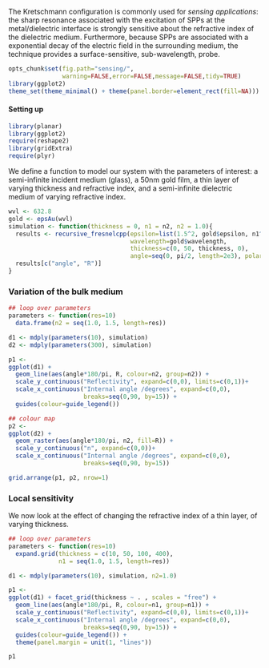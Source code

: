 The Kretschmann configuration is commonly used for _sensing applications_: the sharp resonance associated with the excitation of SPPs at the metal/dielectric interface is strongly sensitive about the refractive index of the dielectric medium. 
Furthermore, because SPPs are associated with a exponential decay of the electric field in the surrounding medium, the technique provides a surface-sensitive, sub-wavelength, probe.

```r
opts_chunk$set(fig.path="sensing/",
               warning=FALSE,error=FALSE,message=FALSE,tidy=TRUE)
library(ggplot2)
theme_set(theme_minimal() + theme(panel.border=element_rect(fill=NA)))
```

#### Setting up

```r
library(planar)
library(ggplot2)
require(reshape2)
library(gridExtra)
require(plyr)

```

We define a function to model our system with the parameters of interest: a semi-infinite incident medium (glass), a 50nm gold film, a thin layer of varying thickness and refractive index, and a semi-infinite dielectric medium of varying refractive index.

```r
wvl <- 632.8
gold <- epsAu(wvl)
simulation <- function(thickness = 0, n1 = n2, n2 = 1.0){
  results <- recursive_fresnelcpp(epsilon=list(1.5^2, gold$epsilon, n1^2, n2^2),
                                  wavelength=gold$wavelength, 
                                  thickness=c(0, 50, thickness, 0),
                                  angle=seq(0, pi/2, length=2e3), polarisation='p')
  results[c("angle", "R")]
}
```

### Variation of the bulk medium

```r

## loop over parameters
parameters <- function(res=10) 
  data.frame(n2 = seq(1.0, 1.5, length=res))

d1 <- mdply(parameters(10), simulation)
d2 <- mdply(parameters(300), simulation)

p1 <- 
ggplot(d1) +
  geom_line(aes(angle*180/pi, R, colour=n2, group=n2)) +
  scale_y_continuous("Reflectivity", expand=c(0,0), limits=c(0,1))+
  scale_x_continuous("Internal angle /degrees", expand=c(0,0), 
                     breaks=seq(0,90, by=15)) +
  guides(colour=guide_legend())

## colour map
p2 <- 
ggplot(d2) +
  geom_raster(aes(angle*180/pi, n2, fill=R)) +
  scale_y_continuous("n", expand=c(0,0))+
  scale_x_continuous("Internal angle /degrees", expand=c(0,0), 
                     breaks=seq(0,90, by=15)) 

grid.arrange(p1, p2, nrow=1)
```


### Local sensitivity

We now look at the effect of changing the refractive index of a thin layer, of varying thickness.


```r

## loop over parameters
parameters <- function(res=10) 
  expand.grid(thickness = c(10, 50, 100, 400),
              n1 = seq(1.0, 1.5, length=res))

d1 <- mdply(parameters(10), simulation, n2=1.0)

p1 <- 
ggplot(d1) + facet_grid(thickness ~ . , scales = "free") + 
  geom_line(aes(angle*180/pi, R, colour=n1, group=n1)) +
  scale_y_continuous("Reflectivity", expand=c(0,0), limits=c(0,1))+
  scale_x_continuous("Internal angle /degrees", expand=c(0,0), 
                     breaks=seq(0,90, by=15)) +
  guides(colour=guide_legend()) +
  theme(panel.margin = unit(1, "lines"))

p1

```
